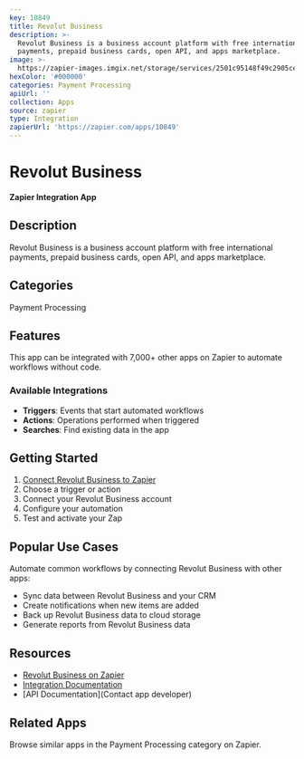 ```yaml
---
key: 10849
title: Revolut Business
description: >-
  Revolut Business is a business account platform with free international
  payments, prepaid business cards, open API, and apps marketplace.
image: >-
  https://zapier-images.imgix.net/storage/services/2501c95148f49c2905ce356ab2a3fddd.png?auto=format%2Ccompress&ixlib=python-3.0.0&q=50
hexColor: '#000000'
categories: Payment Processing
apiUrl: ''
collection: Apps
source: zapier
type: Integration
zapierUrl: 'https://zapier.com/apps/10849'
---
```

# Revolut Business

**Zapier Integration App**

## Description

Revolut Business is a business account platform with free international payments, prepaid business cards, open API, and apps marketplace.

## Categories

Payment Processing

## Features

This app can be integrated with 7,000+ other apps on Zapier to automate workflows without code.

### Available Integrations

- **Triggers**: Events that start automated workflows
- **Actions**: Operations performed when triggered
- **Searches**: Find existing data in the app

## Getting Started

1. [Connect Revolut Business to Zapier](https://zapier.com/apps/10849)
2. Choose a trigger or action
3. Connect your Revolut Business account
4. Configure your automation
5. Test and activate your Zap

## Popular Use Cases

Automate common workflows by connecting Revolut Business with other apps:

- Sync data between Revolut Business and your CRM
- Create notifications when new items are added
- Back up Revolut Business data to cloud storage
- Generate reports from Revolut Business data

## Resources

- [Revolut Business on Zapier](https://zapier.com/apps/10849)
- [Integration Documentation](https://zapier.com/apps/10849/integrations)
- [API Documentation](Contact app developer)

## Related Apps

Browse similar apps in the Payment Processing category on Zapier.
